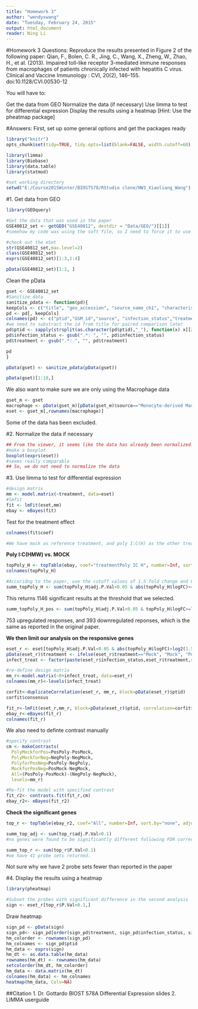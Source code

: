 ```yaml
---
title: "Homework 3"
author: "wendyxwang"
date: "Tuesday, February 24, 2015"
output: html_document
reader: Ning Li
---
```


#Homework 3 Questions:
Reproduce the results presented in Figure 2 of the following paper: Qian, F., Bolen, C. R., Jing, C., Wang, X., Zheng, W., Zhao, H., et al. (2013). Impaired toll-like receptor 3-mediated immune responses from macrophages of patients chronically infected with hepatitis C virus. Clinical and Vaccine Immunology : CVI, 20(2), 146–155. doi:10.1128/CVI.00530-12

You will have to:

Get the data from GEO
Normalize the data (if necessary)
Use limma to test for differential expression
Display the results using a heatmap [Hint: Use the pheatmap package]


#Answers:
First, set up some general options and get the packages ready

```r
library("knitr")
opts_chunk$set(tidy=TRUE, tidy.opts=list(blank=FALSE, width.cutoff=60), cache=TRUE, messages=FALSE)

library(limma)
library(Biobase)
library(data.table)
library(statmod)

#set working directory
setwd("E:/Course2015Winter/BIOST578/RStudio clone/HW3_Xiaoliang_Wang")
```


#1. Get data from GEO
```r
library(GEOquery)

#Get the data that was used in the paper
GSE40812_set <- getGEO("GSE40812", destdir = "Data/GEO/")[[1]]
#somehow my code was using the soft file, so I need to force it to use the matrix.gz file

#check out the eSet
str(GSE40812_set,max.level=2)
class(GSE40812_set)
exprs(GSE40812_set)[1:3,1:4]

pData(GSE40812_set)[1:2, ]
```


Clean the pData
```r
gset <- GSE40812_set
#Sanitize data
sanitize_pdata <- function(pd){
keepCols <- c("title", "geo_accession", "source_name_ch1", "characteristics_ch1", "characteristics_ch1.2")
pd <- pd[, keepCols]
colnames(pd) <- c("ptid","GSM_id","source", "infection_status","treatment")
#we need to substract the id from title for paired comparison later
pd$ptid <- sapply(strsplit(as.character(pd$ptid),"_"), function(x) x[[2]])
pd$infection_status <- gsub(".*: ", "", pd$infection_status)
pd$treatment <- gsub(".*: ", "", pd$treatment)

pd
}

pData(gset) <- sanitize_pdata(pData(gset))

pData(gset)[1:10,]
```

We also want to make sure we are only using the Macrophage data
```r
gset_m <- gset
macrophage <- pData(gset_m)[pData(gset_m)$source=="Monocyte-derived Macrophage",]
eset <- gset_m[,rownames(macrophage)]
```
Some of the data has been excluded.


#2. Normalize the data if necessary
```r
## From the viewer, it seems like the data has already been normalized.
#make a boxplot
boxplot(exprs(eset))
#seems really comparable
## So, we do not need to normalize the data
```

#3. Use limma to test for differential expression
```r
#design matrix
mm <- model.matrix(~treatment, data=eset)
#lmfit
fit <- lmFit(eset,mm)
ebay <- eBayes(fit)
```

Test for the treatment effect
```r
colnames(fit$coef)

#We have mock as reference treatment, and poly I:C(H) as the other treatment group
```

**Poly I:C(HMW) vs. MOCK**
```r
topPoly_H <- topTable(ebay, coef="treatmentPoly IC H", number=Inf, sort.by="none")
colnames(topPoly_H)

#Accoridng to the paper, use the cutoff values of 1.5 fold change and 0.05 FDR
summ_topPoly_H <- sum(topPoly_H$adj.P.Val<0.05 & abs(topPoly_H$logFC)>=log2(1.5))
```
This returns 1146 significant results at the threshold that we selected.

```r
summ_topPoly_H_pos <- sum(topPoly_H$adj.P.Val<0.05 & topPoly_H$logFC>=log2(1.5))
```
753 upregulated responses, and 393 downregulated reponses, which is the same as reported in the original paper.


**We then limit our analysis on the responsive genes**
```r
eset_r <- eset[topPoly_H$adj.P.Val<0.05 & abs(topPoly_H$logFC)>log2(1.5),]
pData(eset_r)$treatment <- ifelse(eset_r$treatment=="Mock", "Mock", "Poly")
infect_treat <- factor(paste(eset_r$infection_status,eset_r$treatment,sep=""))

#re-define design matrix
mm_r<-model.matrix(~0+infect_treat, data=eset_r)
colnames(mm_r)<-levels(infect_treat)

corfit<-duplicateCorrelation(eset_r, mm_r, block=pData(eset_r)$ptid)
corfit$consensus

fit_r<-lmFit(eset_r,mm_r, block=pData(eset_r)$ptid, correlation=corfit$consensus)
ebay_r<-eBayes(fit_r)
colnames(fit_r)
```

We also need to definte contrast manually
```r
#specify contrast
cm <- makeContrasts(
  PolyMockforPos=PosPoly-PosMock, 
  PolyMockforNeg=NegPoly-NegMock,
  PolyforPosNeg=PosPoly-NegPoly,
  MockforPosNeg=PosMock-NegMock,
  All=(PosPoly-PosMock)-(NegPoly-NegMock),
  levels=mm_r)

#Re-fit the model with specified contrast
fit_r2<- contrasts.fit(fit_r,cm)
ebay_r2<- eBayes(fit_r2)
```

**Check the significant genes**
```r
top_r <- topTable(ebay_r2, coef="All", number=Inf, sort.by="none", adjust.method="BH")

summ_top_adj <- sum(top_r$adj.P.Val<0.1)
#no genes were found to be significantly different following FDR corrections

summ_top_r <- sum(top_r$P.Val<0.1)
#we have 41 probe sets returned.
```
Not sure why we have 2 probe sets fewer than reported in the paper


#4. Display the results using a heatmap
```r
library(pheatmap)

#Subset the probes with significant difference in the second analysis
sign <- eset_r[top_r$P.Val<0.1,]
```

Draw heatmap
```r
sign_pd <- pData(sign)
sign_pd<- sign_pd[order(sign_pd$treatment, sign_pd$infection_status, sign_pd$ptid), ]
hm_colorder <- rownames(sign_pd)
hm_colnames <- sign_pd$ptid
hm_data <- exprs(sign)
hm_dt <- as.data.table(hm_data)
rownames(hm_dt) <- rownames(hm_data)
setcolorder(hm_dt, hm_colorder)
hm_data <- data.matrix(hm_dt)
colnames(hm_data) <- hm_colnames
heatmap(hm_data, Colv=NA)
```


##Citation
1. Dr. Gottardo BIOST 578A Differential Expression slides
2. LIMMA userguide

